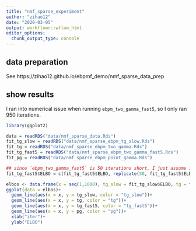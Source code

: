 ```yaml
---
title: "nmf_sparse_experiment"
author: "zihao12"
date: "2020-03-05"
output: workflowr::wflow_html
editor_options:
  chunk_output_type: console
---
```


## data preparation
See https://zihao12.github.io/ebpmf_demo/nmf_sparse_data_prep

## show results
I ran into numerical issue when running `ebpm_two_gamma_fast5`, so I only ran 950 iterations.

```r
library(ggplot2)
```

```r
data = readRDS("data/nmf_sparse_data.Rds")
fit_tg_slow = readRDS("data/nmf_sparse_ebpm_tg_slow.Rds")
fit_tg = readRDS("data/nmf_sparse_ebpm_two_gamma.Rds")
fit_tg_fast5 = readRDS("data/nmf_sparse_ebpm_two_gamma_fast5.Rds")
fit_pg = readRDS("data/nmf_sparse_ebpm_point_gamma.Rds")
```


```r
## since `ebpm_two_gamma_fast5` is 50 iterations short, I just assume it makes no progress at all in the last 50 iterations
fit_tg_fast5$ELBO = c(fit_tg_fast5$ELBO, replicate(50, fit_tg_fast5$ELBO[950]))

elbos <- data.frame(x = seq(1,1000), tg_slow = fit_tg_slow$ELBO, tg = fit_tg$ELBO, tg_fast5 = fit_tg_fast5$ELBO, pg = fit_pg$ELBO)
ggplot(data = elbos)+
  geom_line(aes(x = x, y = tg_slow, color = "tg_slow"))+
  geom_line(aes(x = x, y = tg, color = "tg"))+
  geom_line(aes(x = x, y = tg_fast5, color = "tg_fast5"))+
  geom_line(aes(x = x, y = pg, color = "pg"))+
  xlab("iter")+
  ylab("ELBO")
```







